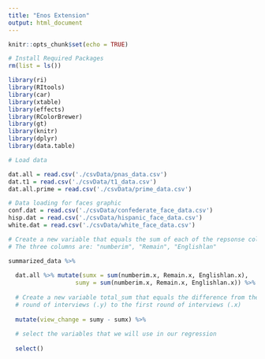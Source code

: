 ---
title: "Enos Extension"
output: html_document
---

```{r setup, include=FALSE}
knitr::opts_chunk$set(echo = TRUE)

# Install Required Packages
rm(list = ls())

library(ri)
library(RItools)
library(car)
library(xtable)
library(effects)
library(RColorBrewer)
library(gt)
library(knitr)
library(dplyr)
library(data.table)

# Load data

dat.all = read.csv('./csvData/pnas_data.csv')
dat.t1 = read.csv('./csvData/t1_data.csv')
dat.all.prime = read.csv('./csvData/prime_data.csv')

# Data loading for faces graphic
conf.dat = read.csv('./csvData/confederate_face_data.csv')
hisp.dat = read.csv('./csvData/hispanic_face_data.csv')
white.dat = read.csv('./csvData/white_face_data.csv')

```


```{r DataCreation}

# Create a new variable that equals the sum of each of the repsonse columns
# The three columns are: "numberim", "Remain", "Englishlan"

summarized_data %>% 
  
  dat.all %>% mutate(sumx = sum(numberim.x, Remain.x, Englishlan.x),
                   sumy = sum(numberim.x, Remain.x, Englishlan.x)) %>% 
  
  # Create a new variable total_sum that equals the difference from the second
  # round of interviews (.y) to the first round of interviews (.x)
  
  mutate(view_change = sumy - sumx) %>% 
  
  # select the variables that we will use in our regression
  
  select()


```